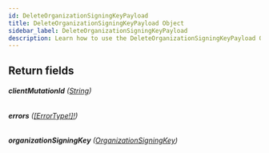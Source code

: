 ```yaml
---
id: DeleteOrganizationSigningKeyPayload
title: DeleteOrganizationSigningKeyPayload Object
sidebar_label: DeleteOrganizationSigningKeyPayload
description: Learn how to use the DeleteOrganizationSigningKeyPayload Object for Builder's API.
---
```


## Return fields

###### <b>clientMutationId</b> ([String](/self-managed/composer/builder/api/schema/scalar/String.mdx))

###### <b>errors</b> ([[ErrorType!]!](/self-managed/composer/builder/api/schema/object/ErrorType.mdx))

###### <b>organizationSigningKey</b> ([OrganizationSigningKey](/self-managed/composer/builder/api/schema/object/OrganizationSigningKey.mdx))

